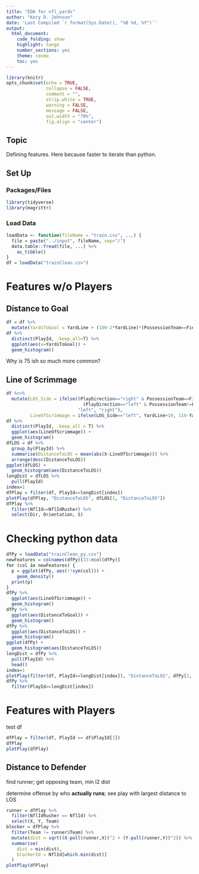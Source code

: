 ```yaml
---
title: "EDA for nfl_yards"
author: "Kory D. Johnson"
date: 'Last Compiled `r format(Sys.Date(), "%B %d, %Y")`'
output:
  html_document:
    code_folding: show
    highlight: tango
    number_sections: yes
    theme: cosmo
    toc: yes
---
```


```r
library(knitr)
opts_chunk$set(echo = TRUE,
               collapse = FALSE,
               comment = "",
               strip.white = TRUE,
               warning = FALSE,
               message = FALSE,
               out.width = "70%",
               fig.align = "center")
```

## Topic

Defining features. Here because faster to iterate than python.

## Set Up  {.tabset .tabset-fade}

### Packages/Files {-}

```r
library(tidyverse)
library(magrittr)
```

### Load Data {-}

```r
loadData <- function(fileName = "train.csv", ...) {
  file = paste("../input", fileName, sep="/")
  data.table::fread(file, ...) %>% 
    as_tibble()
}
df = loadData("trainClean.csv")
```

# Features w/o Players

## Distance to Goal

```r
df = df %>% 
  mutate(YardsToGoal = YardLine + (100-2*YardLine)*(PossessionTeam==FieldPosition))
df %>% 
  distinct(PlayId, .keep_all=T) %>% 
  ggplot(aes(x=YardsToGoal)) +
  geom_histogram()
```

Why is 75 ish so much more common?

## Line of Scrimmage
```r
df %<>% 
  mutate(LOS_Side = ifelse((PlayDirection=="right" & PossessionTeam==FieldPosition) |
                             (PlayDirection=="left" & PossessionTeam!=FieldPosition),
                           "left", "right"),
         LineOfScrimmage = ifelse(LOS_Side=="left", YardLine+10, 110-YardLine))
df %>% 
  distinct(PlayId, .keep_all = T) %>% 
  ggplot(aes(LineOfScrimmage)) +
  geom_histogram()
dfLOS = df %>% 
  group_by(PlayId) %>% 
  summarise(DistanceToLOS = mean(abs(X-LineOfScrimmage))) %>% 
  arrange(desc(DistanceToLOS))
ggplot(dfLOS) +
  geom_histogram(aes(DistanceToLOS))
longDist = dfLOS %>% 
  pull(PlayId)
index=1
dfPlay = filter(df, PlayId==longDist[index])
plotPlay(dfPlay, "DistanceToLOS", dfLOS[1, "DistanceToLOS"])
dfPlay %>% 
  filter(NflId==NflIdRusher) %>% 
  select(Dir, Orientation, S)
```

#  Checking python data
```r
dfPy = loadData("trainClean_py.csv") 
newFeatures = colnames(dfPy)[33:ncol(dfPy)]
for (col in newFeatures) {
  p = ggplot(dfPy, aes(!!sym(col))) +
    geom_density()
  print(p)
}
dfPy %>% 
  ggplot(aes(LineOfScrimmage)) +
  geom_histogram()
dfPy %>% 
  ggplot(aes(DistanceToGoal)) +
  geom_histogram()
dfPy %>% 
  ggplot(aes(DistanceToLOS)) +
  geom_histogram()
ggplot(dfPy) +
  geom_histogram(aes(DistanceToLOS))
longDist = dfPy %>% 
  pull(PlayId) %>% 
  head()
index=1
plotPlay(filter(df, PlayId==longDist[index]), "DistanceToLOS", dfPy[1, "DistanceToLOS"])
dfPy %>% 
  filter(PlayId==longDist[index])
```

# Features with Players

test df
```r
dfPlay = filter(df, PlayId == df$PlayId[1])
dfPlay
plotPlay(dfPlay)
```

## Distance to Defender

find runner; get opposing team, min l2 dist

determine offense by who **actually runs**; see play with largest distance to LOS

```r
runner = dfPlay %>% 
  filter(NflIdRusher == NflId) %>% 
  select(X, Y, Team)
blocker = dfPlay %>% 
  filter(Team != runner$Team) %>% 
  mutate(dist = sqrt((X-pull(runner,X))^2 + (Y-pull(runner,Y))^2)) %>% 
  summarise(
    dist = min(dist),
    blockerId = NflId[which.min(dist)]
  )
plotPlay(dfPlay)

```

